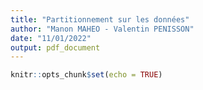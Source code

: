```yaml
---
title: "Partitionnement sur les données"
author: "Manon MAHEO - Valentin PENISSON"
date: "11/01/2022"
output: pdf_document
---
```


```r
knitr::opts_chunk$set(echo = TRUE)
```

\begin{center}
 \rule{0.5\linewidth}{2pt}
 \end{center}






